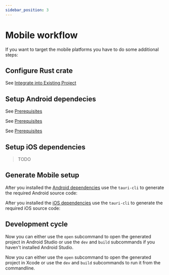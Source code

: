 ```yaml
---
sidebar_position: 3
---
```



# Mobile workflow

If you want to target the mobile platforms you have to do some additional steps:

## Configure Rust crate

See [Integrate into Existing Project]

## Setup Android dependecies

<Tabs groupId="android-setup">
  <TabItem value="Windows">

See [Prerequisites](../../guides/getting-started/prerequisites/windows.md#android)

  </TabItem>

  <TabItem value="macOS">

See [Prerequisites](../../guides/getting-started/prerequisites/macos.md#android)

  </TabItem>

  <TabItem value="Linux">

See [Prerequisites](../../guides/getting-started/prerequisites/linux.md#android)

  </TabItem>
</Tabs>

## Setup iOS dependencies

> TODO

## Generate Mobile setup

<Tabs groupId="mobile-setup">
  <TabItem value="Android">

After you installed the [Android dependencies](#setup-android-dependecies) use the `tauri-cli` to generate the required Android source code:

<Command name="android init" />

  </TabItem>

  <TabItem value="iOS">

After you installed the [iOS dependencies](#setup-ios-dependencies) use the `tauri-cli` to generate the required iOS source code:

<Command name="ios init" />

  </TabItem>
</Tabs>

## Development cycle

<Tabs groupId="mobile-dev-workflow">
  <TabItem value="Android">

Now you can either use the `open` subcommand to open the generated project in Android Studio or use the `dev` and `build`
subcommands if you haven't installed Android Studio.

<Command name="android open" />

<Command name="android dev" />

  </TabItem>

  <TabItem value="iOS">

Now you can either use the `open` subcommand to open the generated project in Xcode or use the `dev` and `build`
subcommands to run it from the commandline.

<Command name="ios open" />

<Command name="ios dev" />

  </TabItem>
</Tabs>

[integrate into existing project]: ./integrate.mdx
